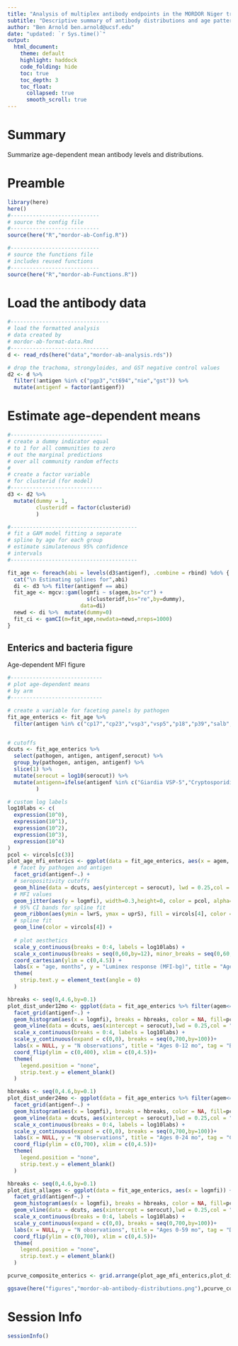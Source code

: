```yaml
---
title: "Analysis of multiplex antibody endpoints in the MORDOR Niger trial"
subtitle: "Descriptive summary of antibody distributions and age patterns"
author: "Ben Arnold ben.arnold@ucsf.edu"
date: "updated: `r Sys.time()`"
output: 
  html_document:
    theme: default
    highlight: haddock
    code_folding: hide
    toc: true
    toc_depth: 3
    toc_float:
      collapsed: true
      smooth_scroll: true
---
```


# Summary

Summarize age-dependent mean antibody levels and distributions. 

# Preamble

```r
library(here)
here()
#----------------------------
# source the config file
#----------------------------
source(here("R","mordor-ab-Config.R"))

#----------------------------
# source the functions file
# includes reused functions
#----------------------------
source(here("R","mordor-ab-Functions.R"))
```



# Load the antibody data

```r
#-------------------------------
# load the formatted analysis
# data created by
# mordor-ab-format-data.Rmd
#-------------------------------
d <- read_rds(here("data","mordor-ab-analysis.rds"))

# drop the trachoma, strongyloides, and GST negative control values
d2 <- d %>%
  filter(!antigen %in% c("pgp3","ct694","nie","gst")) %>%
  mutate(antigenf = factor(antigenf))
```


# Estimate age-dependent means

```r
#-----------------------------
# create a dummy indicator equal
# to 1 for all communities to zero
# out the marginal predictions
# over all community random effects
#
# create a factor variable
# for clusterid (for model)
#-----------------------------
d3 <- d2 %>%
  mutate(dummy = 1,
         clusteridf = factor(clusterid)
         )

#----------------------------------------
# fit a GAM model fitting a separate
# spline by age for each group
# estimate simulatenous 95% confidence 
# intervals
#----------------------------------------

fit_age <- foreach(abi = levels(d3$antigenf), .combine = rbind) %do% {
  cat("\n Estimating splines for",abi)
  di <- d3 %>% filter(antigenf == abi)
  fit_age <- mgcv::gam(logmfi ~ s(agem,bs="cr") + 
                         s(clusteridf,bs="re",by=dummy), 
                       data=di)
  newd <- di %>%  mutate(dummy=0)
  fit_ci <- gamCI(m=fit_age,newdata=newd,nreps=1000)
}

```


## Enterics and bacteria figure

Age-dependent MFI figure
```r
#-----------------------------
# plot age-dependent means
# by arm
#-----------------------------

# create a variable for faceting panels by pathogen
fit_age_enterics <- fit_age %>%
  filter(antigen %in% c("cp17","cp23","vsp3","vsp5","p18","p39","salb","sald","etec","ctb","speb"))


# cutoffs 
dcuts <- fit_age_enterics %>%
  select(pathogen, antigen, antigenf,serocut) %>%
  group_by(pathogen, antigen, antigenf) %>%
  slice(1) %>%
  mutate(serocut = log10(serocut)) %>%
  mutate(antigenn=ifelse(antigenf %in% c("Giardia VSP-5","Cryptosporidium Cp23","Campylobacter p39","Salmonella LPS D"),2,1)
         )

# custom log labels
log10labs <- c( 
  expression(10^0),
  expression(10^1),
  expression(10^2),
  expression(10^3),
  expression(10^4)
)
pcol <- vircols[c(3)]
plot_age_mfi_enterics <- ggplot(data = fit_age_enterics, aes(x = agem, y = fit)) +
  # facet by pathogen and antigen
  facet_grid(antigenf~.) +
  # seropositivity cutoffs
  geom_hline(data = dcuts, aes(yintercept = serocut), lwd = 0.25,col = "gray20") +
  # MFI values
  geom_jitter(aes(y = logmfi), width=0.3,height=0, color = pcol, alpha=0.1, size =0.02) +
  # 95% CI bands for spline fit
  geom_ribbon(aes(ymin = lwrS, ymax = uprS), fill = vircols[4], color = NA, alpha = 0.4) +
  # spline fit
  geom_line(color = vircols[4]) +
  
  # plot aesthetics
  scale_y_continuous(breaks = 0:4, labels = log10labs) +
  scale_x_continuous(breaks = seq(0,60,by=12), minor_breaks = seq(0,60,by=3)) +
  coord_cartesian(ylim = c(0,4.5)) +
  labs(x = "age, months", y = "Luminex response (MFI-bg)", title = "Age-dependent mean response", tag = "A") +
  theme(
    strip.text.y = element_text(angle = 0)
  )


```

```r
hbreaks <- seq(0,4.6,by=0.1)
plot_dist_under12mo <- ggplot(data = fit_age_enterics %>% filter(agem<=12), aes(x = logmfi)) +
  facet_grid(antigenf~.) +
  geom_histogram(aes(x = logmfi), breaks = hbreaks, color = NA, fill=pcol, alpha = 0.8)+
  geom_vline(data = dcuts, aes(xintercept = serocut),lwd = 0.25,col = "gray20") +
  scale_x_continuous(breaks = 0:4, labels = log10labs) +
  scale_y_continuous(expand = c(0,0), breaks = seq(0,700,by=100))+
  labs(x = NULL, y = "N observations", title = "Ages 0-12 mo", tag = "B") +
  coord_flip(ylim = c(0,400), xlim = c(0,4.5))+
  theme(
    legend.position = "none", 
    strip.text.y = element_blank()
  )

```

```r
hbreaks <- seq(0,4.6,by=0.1)
plot_dist_under24mo <- ggplot(data = fit_age_enterics %>% filter(agem<=24), aes(x = logmfi)) +
  facet_grid(antigenf~.) +
  geom_histogram(aes(x = logmfi), breaks = hbreaks, color = NA, fill=pcol, alpha = 0.8)+
  geom_vline(data = dcuts, aes(xintercept = serocut),lwd = 0.25,col = "gray20") +
  scale_x_continuous(breaks = 0:4, labels = log10labs) +
  scale_y_continuous(expand = c(0,0), breaks = seq(0,700,by=100))+
  labs(x = NULL, y = "N observations", title = "Ages 0-24 mo", tag = "C") +
  coord_flip(ylim = c(0,700), xlim = c(0,4.5))+
  theme(
    legend.position = "none", 
    strip.text.y = element_blank()
  )

```


```r
hbreaks <- seq(0,4.6,by=0.1)
plot_dist_allages <- ggplot(data = fit_age_enterics, aes(x = logmfi)) +
  facet_grid(antigenf~.) +
  geom_histogram(aes(x = logmfi), breaks = hbreaks, color = NA, fill=pcol, alpha = 0.8)+
  geom_vline(data = dcuts, aes(xintercept = serocut),lwd = 0.25,col = "gray20") +
  scale_x_continuous(breaks = 0:4, labels = log10labs) +
  scale_y_continuous(expand = c(0,0), breaks = seq(0,700,by=100))+
  labs(x = NULL, y = "N observations", title = "Ages 0-59 mo", tag = "D") +
  coord_flip(ylim = c(0,700), xlim = c(0,4.5))+
  theme(
    legend.position = "none", 
    strip.text.y = element_blank()
  )

```

```r
pcurve_composite_enterics <- grid.arrange(plot_age_mfi_enterics,plot_dist_under12mo,plot_dist_under24mo,plot_dist_allages,ncol=4,nrow=1,widths=c(2.5,1.5,1.5,1.5))

ggsave(here("figures","mordor-ab-antibody-distributions.png"),pcurve_composite_enterics, device = "png", width = 12, height = 16)


```

# Session Info
```r
sessionInfo()
```


